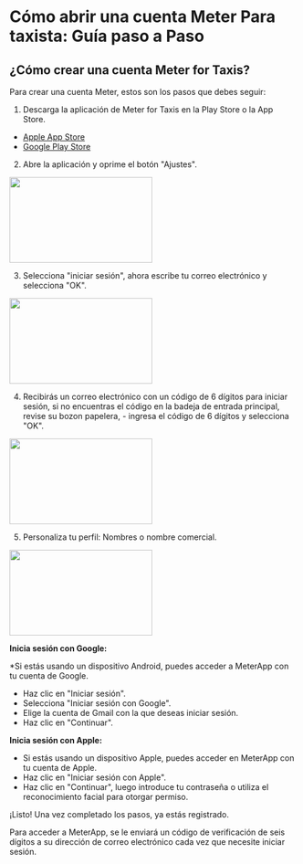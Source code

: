 # Cómo abrir una cuenta Meter Para taxista: Guía paso a Paso

## ¿Cómo crear una cuenta Meter for Taxis?
Para crear una cuenta Meter, estos son los pasos que debes seguir:

1. Descarga la aplicación de Meter for Taxis en la Play Store o la App Store.
- [Apple App Store](https://apps.apple.com/us/app/meter-for-taxis/id931234419)
- [Google Play Store](https://play.google.com/store/apps/details?id=osacky.ridemeter)

2. Abre la aplicación y oprime el botón "Ajustes".
<img height="150" src="https://www.meterapp.co/IMG_8965.PNG" width="250"/>

3. Selecciona "iniciar sesión", ahora escribe tu correo electrónico y selecciona "OK".
<img height="150" src="https://www.meterapp.co/IMG_8966.PNG" width="250"/>

4. Recibirás un correo electrónico con un código  de 6 dígitos  para iniciar sesión, si no encuentras el código en la badeja de entrada principal, revise su bozon papelera, - ingresa el código de 6 dígitos y selecciona "OK".
<img height="150" src="https://www.meterapp.co/IMG_8967.PNG" width="250"/>

5. Personaliza tu perfil: Nombres o nombre comercial.
<img height="150" src="https://www.meterapp.co/IMG_8968.PNG" width="250"/>

**Inicia sesión con Google:**

*Si estás usando un dispositivo Android, puedes acceder a MeterApp con tu cuenta de Google.
* Haz clic en "Iniciar sesión".
* Selecciona "Iniciar sesión con Google".
* Elige la cuenta de Gmail con la que deseas iniciar sesión.
* Haz clic en "Continuar".

**Inicia sesión con Apple:**

* Si estás usando un dispositivo Apple, puedes acceder en MeterApp con tu cuenta de Apple.
* Haz clic en "Iniciar sesión con Apple".
* Haz clic en "Continuar", luego introduce tu contraseña o utiliza el reconocimiento facial para otorgar permiso.


¡Listo! Una vez completado los pasos, ya estás registrado.

Para acceder a MeterApp, se le enviará un código de verificación de seis dígitos a su dirección de correo electrónico cada vez que necesite iniciar sesión.

